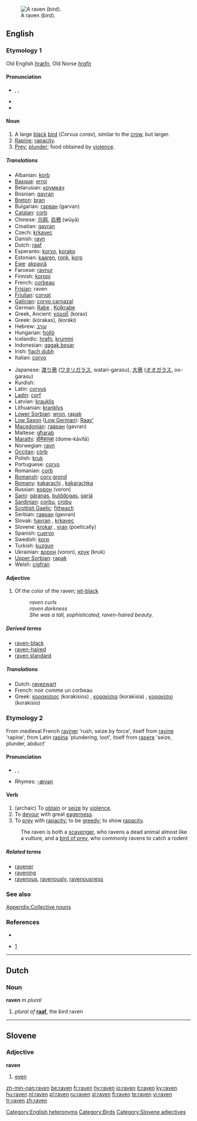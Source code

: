 {{see|Raven}}
{{wikipedia}}
[[Image:The Raven.jpg|thumb|right|A raven (bird).]]
==English==

===Etymology 1===
Old English ''[[hræfn]]'', Old Norse ''[[hrafn]]''

====Pronunciation====
* {{AHD|rāʹvən}}, {{IPA|/ˈreɪvən/}}, {{SAMPA|/"reIv@n/}}
* {{audio|en-us-raven.ogg|Audio (US)}}
* {{rhymes|eɪvən}}

====Noun====
{{en-noun}}

# A large [[black]] [[bird]] (''Corvus corax''), similar to the [[crow]], but larger.
# [[rapine|Rapine]]; [[rapacity]].
# [[Prey]]; [[plunder]]; food obtained by [[violence]].

=====Translations=====
{{trans-top|bird}}
* Albanian: [[korb]] {{m}}
* [[Basque]]: [[erroi]]
* Belarusian: [[крумкач]]
* Bosnian: [[gavran]] {{m}}
* [[Breton]]: [[bran]] {{m}}
* Bulgarian: [[гарван]] (garvan)
* [[Catalan]]: [[corb]] {{m}}
* Chinese: [[乌鸦]], [[烏鴉]] (wūyā)
* Croatian: [[gavran]]
* Czech: [[krkavec]]
* Danish: [[ravn]]
* Dutch: [[raaf]] {{m}}
* Esperanto: [[korvo]], [[korako]]
* Estonian: [[kaaren]], [[ronk]], [[korp]]
* [[Ewe]]: [[akpaviã]]
* Faroese: [[ravnur]]
* Finnish: [[korppi]]
* French: [[corbeau]] {{m}}
* [[Frisian]]: raven
* [[Friulian]]: [[corvat]]
* [[Galician]]: [[corvo carnazal]]
* German: [[Rabe]] {{m}}, [[Kolkrabe]] {{m}}
* Greek, Ancient: [[κόραξ]] (korax) {{m}}
* Greek: {{t|el|κόρακας|m|}} (kórakas), {{t|el|κοράκι|n|}} (koráki)
* Hebrew: [[עורב]]
* Hungarian: [[holló]]
* Icelandic: [[hrafn]], [[krummi]]
* Indonesian: [[gagak besar]]
* Irish: [[fiach dubh]]
* Italian: [[corvo]] {{m}}
{{trans-mid}}
* Japanese: [[渡り鴉]] ([[ワタリガラス]], watari-garasu), [[大鴉]] ([[オオガラス]], oo-garasu)
* Kurdish: {{KUchar|[[داڵ]]}}
* Latin: [[corvus]] {{m}}
* [[Ladin]]: [[corf]]
* Latvian: [[krauklis]]
* Lithuanian: [[kranklys]] {{m}}
* [[Lower Sorbian]]: [[wron]], [[rapak]]
* [[Low Saxon]] ([[Low German]]): [[Raav’]] {{m}}
* [[Macedonian]]: [[гавран]] (gavran)
* Maltese: [[għarab]]
* [[Marathi]]: [[डोमेकाव्ळा]] (dome-kāvllā)
* Norwegian: [[ravn]]
* [[Occitan]]: [[còrb]]
* Polish: [[kruk]] {{m}}
* Portuguese: [[corvo]] {{m}}
* Romanian: [[corb]]
* [[Romansh]]: [[corv grond]]
* [[Romany]]: [[kakarachi]] {{m}}, [[kakarachka]] {{f}}
* Russian: [[ворон]] (voron) {{m}}
* [[Sami]]: [[gáranas]], [[bulddogas]], [[garjá]]
* [[Sardinian]]: [[corbu]], [[crobu]] {{m}}
* [[Scottish Gaelic]]: [[fitheach]] {{m}}
* Serbian: [[гавран]] (gavran)
* Slovak: [[havran#Slovak|havran]] {{m}}, [[krkavec]] {{m}}
* Slovene: [[krokar]] {{m}}, [[vran]] {{m}} (poetically)
* Spanish: [[cuervo]] {{m}}
* Swedish: [[korp]]
* Turkish: [[kuzgun]]
* Ukrainian: [[ворон]] (voron), [[крук]] (kruk)
* [[Upper Sorbian]]: [[rapak]]
* Welsh: [[cigfran]]
{{trans-bottom}}

{{trans-top|rapine; rapacity}}
{{trans-mid}}
{{trans-bottom}}

{{trans-top|prey; plunder; food obtained by violence}}
{{trans-mid}}
{{trans-bottom}}

====Adjective====
{{en-adj|-}}

# Of the color of the raven; [[jet-black]]
#: ''raven curls''
#: ''raven darkness''
#: ''She was a tall, sophisticated, raven-haired beauty.''

=====Derived terms=====
* [[raven-black]]
* [[raven-haired]]
* [[raven standard]]

=====Translations=====
{{trans-top|of the color of the raven; jet-black}}
* Dutch: [[ravezwart]]
* French: noir comme un corbeau
* Greek: [[κορακίσιος]] (korakisios) {{m}}, [[κορακίσια]] (korakisia) {{f}}, [[κορακίσιο]] (korakisio) {{n}}
{{trans-mid}}
{{trans-bottom}}

===Etymology 2===
From medieval French [[raviner]] 'rush, seize by force', itself from [[ravine]] 'rapine', from Latin [[rapina]] 'plundering, loot', itself from [[rapere]] 'seize, plunder, abduct'

====Pronunciation====
* {{AHD|răvʹən}}, {{IPA|/ˈrævən/}}, {{SAMPA|/"r{v@n/}}
* Rhymes: [[Rhymes:English:-ævən|-ævən]]

====Verb====
{{en-verb}}

# (archaic) To [[obtain]] or [[seize]] by [[violence]].
# To [[devour]] with great [[eagerness]].
# To [[prey]] with [[rapacity]]; to be [[greedy]]; to show [[rapacity]].
: The raven is both a [[scavenger]], who ravens a dead animal almost like a vulture, and a [[bird of prey]], who commonly ravens to catch a rodent

=====Related terms=====
* [[ravener]]
* [[ravening]]
* [[ravenous]], [[ravenously]], [[ravenousness]]

===See also===
[[Appendix:Collective nouns]]

===References===
* {{Websters}}
* {{EtymOnLine}} [http://www.etymonline.com/index.php?search=raven&searchmode=none]

[[Category:English heteronyms]]

----

==Dutch==

===Noun===
'''raven''' ''m plural''

# ''plural of'' '''[[raaf]]''', the bird raven

----

==Slovene==

===Adjective===
'''raven'''

# [[even]]

[[Category:Birds]]
[[Category:Slovene adjectives]]

[[zh-min-nan:raven]]
[[be:raven]]
[[fr:raven]]
[[hy:raven]]
[[io:raven]]
[[it:raven]]
[[ky:raven]]
[[hu:raven]]
[[nl:raven]]
[[pl:raven]]
[[ru:raven]]
[[sl:raven]]
[[fi:raven]]
[[te:raven]]
[[vi:raven]]
[[tr:raven]]
[[zh:raven]]